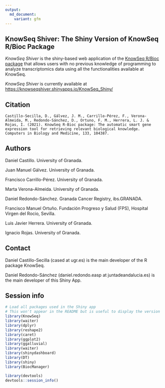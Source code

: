 ---
output:
  md_document:
    variant: gfm
---
 
## KnowSeq Shiver: The Shiny Version of KnowSeq R/Bioc Package

*KnowSeq Shiver* is the shiny-based web application of the [KnowSeq R/Bioc package](https://github.com/CasedUgr/KnowSeq) that allows users with no previous knowledge of programming to analyze transcriptomics data using all the functionalities available at KnowSeq.

*KnowSeq Shiver* is currently available at [https://knowseqshiver.shinyapps.io/KnowSeq_Shiny/](https://knowseqshiver.shinyapps.io/KnowSeq_Shiny/)


## Citation
```
Castillo-Secilla, D., Gálvez, J. M., Carrillo-Pérez, F., Verona-Almeida, M., Redondo-Sánchez, D., Ortuno, F. M., Herrera, L. J. & Rojas, I. (2021). KnowSeq R-Bioc package: The automatic smart gene expression tool for retrieving relevant biological knowledge. Computers in Biology and Medicine, 133, 104387.
```


## Authors 

Daniel Castillo. University of Granada.

Juan Manuel Gálvez. University of Granada.

Francisco Carrillo-Pérez. University of Granada.

Marta Verona-Almeida. University of Granada.

Daniel Redondo-Sánchez. Granada Cancer Registry, ibs.GRANADA.

Francisco Manuel Ortuño. Fundación Progreso y Salud (FPS), Hospital Virgen del Rocio, Sevilla.

Luis Javier Herrera. University of Granada.

Ignacio Rojas. University of Granada.

## Contact

Daniel Castillo-Secilla (cased at ugr.es) is the main developer of the R package KnowSeq.

Daniel Redondo-Sánchez (daniel.redondo.easp at juntadeandalucia.es) is the main developer of this Shiny App.

## Session info

```{r, echo = FALSE, results=F, warning=F, message=F}
# Load all packages used in the Shiny app
# This won't appear in the README but is useful to display the version of the packages
library(KnowSeq)
library(waiter)
library(dplyr)
library(reshape2)
library(caret)
library(ggplot2)
library(ggalluvial)
library(waiter)
library(shinydashboard)
library(DT)
library(shiny)
library(BiocManager)
```

```{r sessionInfo, warning=F, message = F}
library(devtools)
devtools::session_info()
```